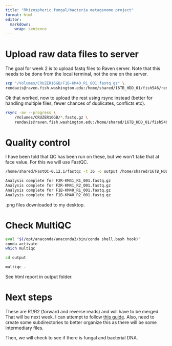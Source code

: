 ```yaml
---
title: "Rhizospheric fungal/bacteria metagenome project"
format: html
editor: 
  markdown: 
    wrap: sentence
---
```


# Upload raw data files to server

The goal for week 2 is to upload fastq files to Raven server.
Note that this needs to be done from the local terminal, not the one on the server.

```bash
scp "/Volumes/CRUZER16GB/F1B-KM40_R1_001.fastq.gz" \
rendavis@raven.fish.washington.edu:/home/shared/16TB_HDD_01/fish546/renee/
```

Ok that worked, now to upload the rest using rsync instead (better for handling multiple files, fewer chances of duplicates, conflicts etc).

```bash
rsync -av --progress \
    /Volumes/CRUZER16GB/*.fastq.gz \
    rendavis@raven.fish.washington.edu:/home/shared/16TB_HDD_01/fish546/renee/
```

# Quality control

I have been told that QC has been run on these, but we won't take that at face value.
For this we will use FastQC.

```bash
/home/shared/FastQC-0.12.1/fastqc -t 36 -o output /home/shared/16TB_HDD_01/fish546/renee/*.fastq.gz
```

```bash
Analysis complete for F2R-KM41_R1_001.fastq.gz
Analysis complete for F2R-KM41_R2_001.fastq.gz
Analysis complete for F1B-KM40_R1_001.fastq.gz
Analysis complete for F1B-KM40_R2_001.fastq.gz
```

.png files downloaded to my desktop.

# Check MultiQC

```bash
eval "$(/opt/anaconda/anaconda3/bin/conda shell.bash hook)"
conda activate
which multiqc

cd output

multiqc .
```
See html report in output folder. 

# Next steps

These are R1/R2 (forward and reverse reads) and will have to be merged.
That will be next week.
I can attempt to follow [this guide](https://www.cureffi.org/2012/12/19/forward-and-reverse-reads-in-paired-end-sequencing/).
Also, need to create some subdirectories to better organize this as there will be some intermediary files.

Then, we will check to see if there is fungal and bacterial DNA.
